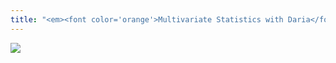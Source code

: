 ```yaml
---
title: "<em><font color='orange'>Multivariate Statistics with Daria</font></em>"
---
```


![](lastochka.jpg) 